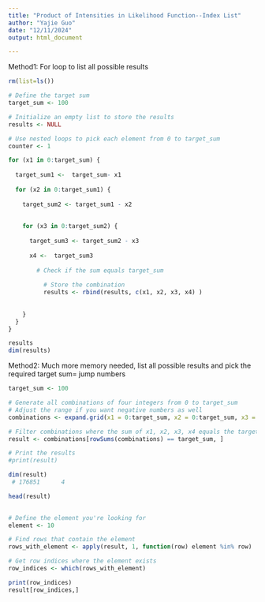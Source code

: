 ```yaml
---
title: "Product of Intensities in Likelihood Function--Index List"
author: "Yajie Guo"
date: "12/11/2024"
output: html_document

---
```


Method1: For loop to list all possible results 

```r

rm(list=ls())

# Define the target sum
target_sum <- 100

# Initialize an empty list to store the results
results <- NULL 

# Use nested loops to pick each element from 0 to target_sum
counter <- 1

for (x1 in 0:target_sum) {
  
  target_sum1 <-  target_sum- x1 
  
  for (x2 in 0:target_sum1) {
    
    target_sum2 <- target_sum1 - x2
    
    
    for (x3 in 0:target_sum2) {
      
      target_sum3 <- target_sum2 - x3
      
      x4 <-  target_sum3
        
        # Check if the sum equals target_sum
       
          # Store the combination
          results <- rbind(results, c(x1, x2, x3, x4) )
          
      
    }
  }
}

results
dim(results)

```
Method2: Much more memory needed, list all possible results and pick the required target sum= jump numbers

```r
target_sum <- 100

# Generate all combinations of four integers from 0 to target_sum
# Adjust the range if you want negative numbers as well
combinations <- expand.grid(x1 = 0:target_sum, x2 = 0:target_sum, x3 = 0:target_sum, x4 = 0:target_sum)

# Filter combinations where the sum of x1, x2, x3, x4 equals the target_sum
result <- combinations[rowSums(combinations) == target_sum, ]

# Print the results
#print(result)

dim(result)
 # 176851      4

head(result)
    
```

```r

# Define the element you're looking for
element <- 10

# Find rows that contain the element
rows_with_element <- apply(result, 1, function(row) element %in% row)

# Get row indices where the element exists
row_indices <- which(rows_with_element)

print(row_indices)
result[row_indices,]

```

